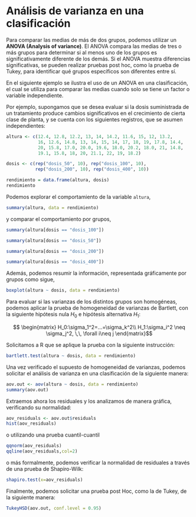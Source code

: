 # Análisis de varianza en una clasificación

Para comparar las medias de más de dos grupos, podemos utilizar un **ANOVA (Analysis of variance)**. El ANOVA  compara las medias de tres o más grupos para determinar si al menos uno de los grupos es significativamente diferente de los demás. Si el ANOVA muestra diferencias significativas, se pueden realizar pruebas post hoc, como la prueba de Tukey, para identificar qué grupos específicos son diferentes entre sí.

En el siguiente ejemplo se ilustra el uso de un ANOVA en una clasificación, el cual se utiliza para comparar las medias cuando solo se tiene un factor o variable independiente. 

Por ejemplo, supongamos que se desea evaluar si la dosis suministrada de un tratamiento produce cambios significativos en el crecimiento de cierta clase de planta, y se cuenta con los siguientes registros, que se asumen independientes:

```r
altura <- c(12.4, 12.8, 12.2, 13, 14, 14.2, 11.6, 15, 12, 13.2, 
            16, 12.6, 14.8, 13, 14, 15, 14, 17, 18, 19, 17.8, 14.4, 
            20, 15.8, 17.0, 20.0, 19.6, 18.0, 20.2, 18.0, 21, 14.8, 
            19.1, 15.8, 18, 20, 21.1, 22, 19, 18.2)

dosis <- c(rep("dosis_50", 10), rep("dosis_100", 10), 
           rep("dosis_200", 10), rep("dosis_400", 10))

rendimiento = data.frame(altura, dosis)
rendimiento
```

Podemos explorar el comportamiento de la variable `altura`,

```r
summary(altura, data = rendimiento)
```

y comparar el comportamiento por grupos,

```r
summary(altura[dosis == "dosis_100"])
```

```r
summary(altura[dosis == "dosis_50"])
```

```r
summary(altura[dosis == "dosis_200"])
```

```r
summary(altura[dosis == "dosis_400"])
```

Además, podemos resumir la información, representada gráficamente por grupos como sigue,

```r
boxplot(altura ~ dosis, data = rendimiento)
```

Para evaluar si las varianzas de los distintos grupos son homogéneas, podemos aplicar la prueba de homogeneidad de varianzas de Bartlett, con la siguiente hipótesis nula $H_0$ e hipótesis alternativa $H_1$:

$$ \begin{matrix}
H_0:\sigma_1^2=...=\sigma_k^2\\
H_1:\sigma_i^2 \neq \sigma_j^2, \,\, \forall i\neq j
\end{matrix}$$ 

Solicitamos a R que se aplique la prueba con la siguiente instrucción:

```r
bartlett.test(altura ~ dosis, data = rendimiento)
```

Una vez verificado el supuesto de homogeneidad de varianzas, podemos solicitar el análisis de varianza en una clasificación de la siguiente manera:

```r
aov.out <- aov(altura ~ dosis, data = rendimiento)
summary(aov.out)
```

Extraemos ahora los residuales y los analizamos de manera gráfica, verificando su normalidad:

```r
aov_residuals <- aov.out$residuals
hist(aov_residuals)
```

o utilizando una prueba cuantil-cuantil

```r
qqnorm(aov_residuals)
qqline(aov_residuals,col=2)
```

o más formalmente, podemos verificar la normalidad de residuales a través de una prueba de Shapiro-Wilk:

```r
shapiro.test(x=aov_residuals)
```

Finalmente, podemos solicitar una prueba post Hoc, como la de Tukey, de la siguiente manera:

```r
TukeyHSD(aov.out, conf.level = 0.95)
```
